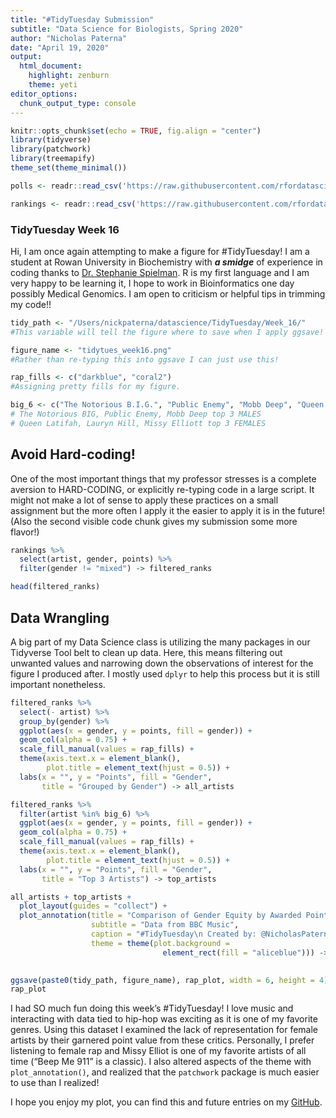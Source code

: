 ```yaml
---
title: "#TidyTuesday Submission"
subtitle: "Data Science for Biologists, Spring 2020"
author: "Nicholas Paterna"
date: "April 19, 2020"
output:
  html_document:
    highlight: zenburn
    theme: yeti
editor_options: 
  chunk_output_type: console
---
```


```r
knitr::opts_chunk$set(echo = TRUE, fig.align = "center")
library(tidyverse)
library(patchwork)
library(treemapify)
theme_set(theme_minimal())

polls <- readr::read_csv('https://raw.githubusercontent.com/rfordatascience/tidytuesday/master/data/2020/2020-04-14/polls.csv')

rankings <- readr::read_csv('https://raw.githubusercontent.com/rfordatascience/tidytuesday/master/data/2020/2020-04-14/rankings.csv')


```

### TidyTuesday Week 16
Hi, I am once again attempting to make a figure for #TidyTuesday! I am a student at Rowan University in Biochemistry with **_a smidge_** of experience in coding thanks to [Dr. Stephanie Spielman](https://twitter.com/stephspiel). R is my first language and I am very happy to be learning it, I hope to work in Bioinformatics one day possibly Medical Genomics. I am open to criticism or helpful tips in trimming my code!!

```r

tidy_path <- "/Users/nickpaterna/datascience/TidyTuesday/Week_16/"
#This variable will tell the figure where to save when I apply ggsave!

figure_name <- "tidytues_week16.png"
#Rather than re-typing this into ggsave I can just use this!

rap_fills <- c("darkblue", "coral2")
#Assigning pretty fills for my figure.

big_6 <- c("The Notorious B.I.G.", "Public Enemy", "Mobb Deep", "Queen Latifah", "Lauryn Hill", "Missy Eilliott")
# The Notorious BIG, Public Enemy, Mobb Deep top 3 MALES
# Queen Latifah, Lauryn Hill, Missy Elliott top 3 FEMALES

```

## Avoid Hard-coding!
One of the most important things that my professor stresses is a complete aversion to HARD-CODING, or explicitly re-typing code in a large script. It might not make a lot of sense to apply these practices on a small assignment but the more often I apply it the easier to apply it is in the future! (Also the second visible code chunk gives my submission some more flavor!)

```r
rankings %>%
  select(artist, gender, points) %>%
  filter(gender != "mixed") -> filtered_ranks

head(filtered_ranks)
```

## Data Wrangling
A big part of my Data Science class is utilizing the many packages in our Tidyverse Tool belt to clean up data. Here, this means filtering out unwanted values and narrowing down the observations of interest for the figure I produced after. I mostly used `dplyr` to help this process but it is still important nonetheless.

```r
filtered_ranks %>%
  select(- artist) %>%
  group_by(gender) %>%
  ggplot(aes(x = gender, y = points, fill = gender)) +
  geom_col(alpha = 0.75) +
  scale_fill_manual(values = rap_fills) +
  theme(axis.text.x = element_blank(),
        plot.title = element_text(hjust = 0.5)) +
  labs(x = "", y = "Points", fill = "Gender",
       title = "Grouped by Gender") -> all_artists

filtered_ranks %>%
  filter(artist %in% big_6) %>%
  ggplot(aes(x = gender, y = points, fill = gender)) +
  geom_col(alpha = 0.75) +
  scale_fill_manual(values = rap_fills) +
  theme(axis.text.x = element_blank(),
        plot.title = element_text(hjust = 0.5)) +
  labs(x = "", y = "Points", fill = "Gender",
       title = "Top 3 Artists") -> top_artists

all_artists + top_artists +
  plot_layout(guides = "collect") +
  plot_annotation(title = "Comparison of Gender Equity by Awarded Points",
                  subtitle = "Data from BBC Music",
                  caption = "#TidyTuesday\n Created by: @NicholasPaterna\n",
                  theme = theme(plot.background = 
                                  element_rect(fill = "aliceblue"))) -> rap_plot
  

ggsave(paste0(tidy_path, figure_name), rap_plot, width = 6, height = 4)
rap_plot
```

I had SO much fun doing this week's #TidyTuesday! I love music and interacting with data tied to hip-hop was exciting as it is one of my favorite genres. Using this dataset I examined the lack of representation for female artists by their garnered point value from these critics. Personally, I prefer listening to female rap and Missy Elliot is one of my favorite artists of all time ("Beep Me 911" is a classic). I also altered aspects of the theme with `plot_annotation()`, and realized that the `patchwork` package is much easier to use than I realized!

I hope you enjoy my plot, you can find this and future entries on my [GitHub](https://github.com/npaterna/datascience/tree/master/TidyTuesday).


